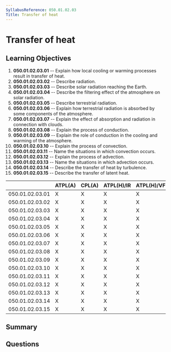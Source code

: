 ```yaml
---
SyllabusReference: 050.01.02.03
Title: Transfer of heat
---
```


# Transfer of heat

## Learning Objectives

1.  **050.01.02.03.01** -- Explain how local cooling or warming processes result
    in transfer of heat.
2.  **050.01.02.03.02** -- Describe radiation.
3.  **050.01.02.03.03** -- Describe solar radiation reaching the Earth.
4.  **050.01.02.03.04** -- Describe the filtering effect of the atmosphere on
    solar radiation.
5.  **050.01.02.03.05** -- Describe terrestrial radiation.
6.  **050.01.02.03.06** -- Explain how terrestrial radiation is absorbed by some
    components of the atmosphere.
7.  **050.01.02.03.07** -- Explain the effect of absorption and radiation in
    connection with clouds.
8.  **050.01.02.03.08** -- Explain the process of conduction.
9.  **050.01.02.03.09** -- Explain the role of conduction in the cooling and
    warming of the atmosphere.
10. **050.01.02.03.10** -- Explain the process of convection.
11. **050.01.02.03.11** -- Name the situations in which convection occurs.
12. **050.01.02.03.12** -- Explain the process of advection.
13. **050.01.02.03.13** -- Name the situations in which advection occurs.
14. **050.01.02.03.14** -- Describe the transfer of heat by turbulence.
15. **050.01.02.03.15** -- Describe the transfer of latent heat.

|                 | ATPL(A) | CPL(A) | ATPL(H)/IR | ATPL(H)/VFR | CPL(H) | IR | CBIR(A) |
| --------------- | ------- | ------ | ---------- | ----------- | ------ | -- | ------- |
| 050.01.02.03.01 | X       | X      | X          | X           | X      | X  | X       |
| 050.01.02.03.02 | X       | X      | X          | X           | X      | X  | X       |
| 050.01.02.03.03 | X       | X      | X          | X           | X      | X  | X       |
| 050.01.02.03.04 | X       | X      | X          | X           | X      | X  | X       |
| 050.01.02.03.05 | X       | X      | X          | X           | X      | X  | X       |
| 050.01.02.03.06 | X       | X      | X          | X           | X      | X  | X       |
| 050.01.02.03.07 | X       | X      | X          | X           | X      | X  | X       |
| 050.01.02.03.08 | X       | X      | X          | X           | X      | X  | X       |
| 050.01.02.03.09 | X       | X      | X          | X           | X      | X  | X       |
| 050.01.02.03.10 | X       | X      | X          | X           | X      | X  | X       |
| 050.01.02.03.11 | X       | X      | X          | X           | X      | X  | X       |
| 050.01.02.03.12 | X       | X      | X          | X           | X      | X  | X       |
| 050.01.02.03.13 | X       | X      | X          | X           | X      | X  | X       |
| 050.01.02.03.14 | X       | X      | X          | X           | X      | X  | X       |
| 050.01.02.03.15 | X       | X      | X          | X           | X      | X  | X       |

## Summary

## Questions
